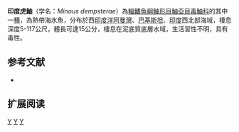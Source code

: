 {{Speciesbox 
| taxon = Minous dempsterae
| status = LC
| status_system = IUCN3.1
| authority =  [[Eschmeyer|Eschmeyer]], [[Hallacher|Hallacher]] & [[Rama-Rao|Rama-Rao]], 1979
| synonyms = 
}}
'''印度虎鮋'''（学名：''Minous dempsterae''）為[[輻鰭魚綱|輻鰭魚綱]][[鮋形目|鮋形目]][[鮋亞目|鮋亞目]][[毒鮋科|毒鮋科]]的其中一[[種|種]]，為熱帶海水魚，分布於西[[印度洋|印度洋]][[阿曼灣|阿曼灣]]、[[巴基斯坦|巴基斯坦]]、[[印度|印度]]西北部海域，棲息深度5-117公尺，體長可達15公分，棲息在泥底質底層水域，生活習性不明，具有毒性。

==参考文献==
*{{FishBase_species|genus=Minous|species=dempsterae|year=2014|month=5}}

== 扩展阅读 ==
{{refbegin}}
{{wikispecies-inline|Minous dempsterae|印度虎鮋}}
{{refend}}
{{Taxonbar|from=Q1830196}}

[[Category:虎鮋屬|Y]]
[[Category:有毒鱼类|Y]]
[[Category:1979年描述的鱼类|Y]]